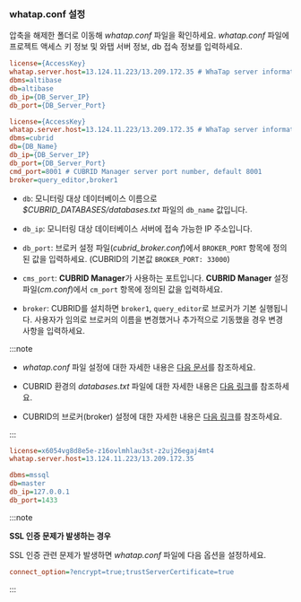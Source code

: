 ### whatap.conf 설정

압축을 해제한 폴더로 이동해 *whatap.conf* 파일을 확인하세요. *whatap.conf* 파일에 프로젝트 액세스 키 정보 및 와탭 서버 정보, db 접속 정보를 입력하세요.

<InDoc product="altibase">

```ini title='whatap.conf'
license={AccessKey}
whatap.server.host=13.124.11.223/13.209.172.35 # WhaTap server information
dbms=altibase
db=altibase
db_ip={DB_Server_IP}
db_port={DB_Server_Port} 
```

</InDoc>

<InDoc product="cubrid">

```ini title='whatap.conf'
license={AccessKey}
whatap.server.host=13.124.11.223/13.209.172.35 # WhaTap server information
dbms=cubrid
db={DB_Name}
db_ip={DB_Server_IP}
db_port={DB_Server_Port} 
cmd_port=8001 # CUBRID Manager server port number, default 8001
broker=query_editor,broker1
```

* `db`: 모니터링 대상 데이터베이스 이름으로 *$CUBRID_DATABASES/databases.txt* 파일의 `db_name` 값입니다.

* `db_ip`: 모니터링 대상 데이터베이스 서버에 접속 가능한 IP 주소입니다.

* `db_port`: 브로커 설정 파일(*cubrid_broker.conf*)에서 `BROKER_PORT` 항목에 정의된 값을 입력하세요. (CUBRID의 기본값 `BROKER_PORT: 33000`)

* `cms_port`: **CUBRID Manager**가 사용하는 포트입니다. **CUBRID Manager** 설정 파일(*cm.conf*)에서 `cm_port` 항목에 정의된 값을 입력하세요.

* `broker`: CUBRID를 설치하면 `broker1`, `query_editor`로 브로커가 기본 실행됩니다. 사용자가 임의로 브로커의 이름을 변경했거나 추가적으로 기동했을 경우 변경 사항을 입력하세요.

:::note

* *whatap.conf* 파일 설정에 대한 자세한 내용은 [다음 문서](agent-dbx-settings)를 참조하세요.

* CUBRID 환경의 *databases.txt* 파일에 대한 자세한 내용은 [다음 링크](https://www.cubrid.org/manual/ko/11.0/admin/db_manage.html#databases-txt)를 참조하세요.

* CUBRID의 브로커(broker) 설정에 대한 자세한 내용은 [다음 링크](https://www.cubrid.org/manual/ko/11.0/admin/config.html#broker-configuration)를 참조하세요.

:::

</InDoc>

<InDoc product="mssql">

```ini title="whatap.conf"
license=x6054vg8d8e5e-z16ovlmhlau3st-z2uj26egaj4mt4
whatap.server.host=13.124.11.223/13.209.172.35

dbms=mssql
db=master
db_ip=127.0.0.1
db_port=1433
```

:::note

**SSL 인증 문제가 발생하는 경우**

SSL 인증 관련 문제가 발생하면 *whatap.conf* 파일에 다음 옵션을 설정하세요.

```ini title="whatap.conf"
connect_option=?encrypt=true;trustServerCertificate=true
```

:::

</InDoc>